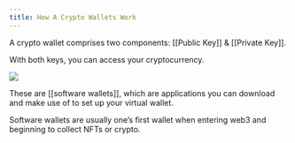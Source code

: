 ```yaml
---
title: How A Crypto Wallets Work
---
```




A crypto wallet comprises two components: [[Public Key]] & [[Private Key]].

With both keys, you can access your cryptocurrency.

![](/assets/5.jpg)

These are [[software wallets]], which are applications you can download and make use of to set up your virtual wallet.

Software wallets are usually one’s first wallet when entering web3 and beginning to collect NFTs or crypto.
